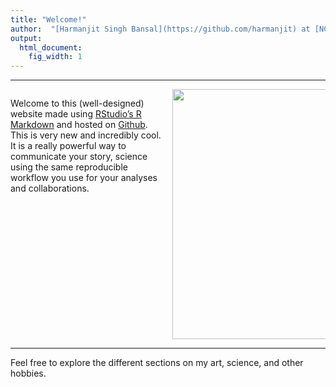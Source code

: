 ```yaml
---
title: "Welcome!"
author:  "[Harmanjit Singh Bansal](https://github.com/harmanjit) at [NCBS](https://www.ncbs.res.in/), `r Sys.Date()`"
output:
  html_document:
    fig_width: 1
---
```


----

<style>
  .col2 {
    columns: 2 200px;         /* number of columns and width in pixels*/
    -webkit-columns: 2 200px; /* chrome, safari */
    -moz-columns: 2 200px;    /* firefox */
  }
</style>
 

<div class="col2">


Welcome to this (well-designed) website made using [RStudio's R Markdown](http://rmarkdown.rstudio.com/) and hosted on [Github](http://github.com). This is very new and incredibly cool. It is a really powerful way to communicate your story, science using the same reproducible workflow you use for your analyses and collaborations.

<br>
<br>
<br>
<br>
<br>
<br>
<br>
<br>


<img src="img/me.jpg" width="400px">
</div>

----

Feel free to explore the different sections on my art, science, and other hobbies.
<!-- Creat the social icons requires the css of the font awesome, do not delete the next line -->
<link rel="stylesheet" href="https://cdnjs.cloudflare.com/ajax/libs/font-awesome/4.7.0/css/font-awesome.min.css">

<a href="http://www.facebook.com/hornpit"> <i class="fa fa-facebook"></i> </a>&nbsp;&nbsp;&nbsp;
<a href="http://github.com/harmanjit"> <i class="fa fa-github"></i> </a>&nbsp;&nbsp;&nbsp;
<a href="skype:harman767@gmail.com"> <i class="fa fa-skype"></i> </a>&nbsp;&nbsp;&nbsp;
<a href="http://www.medium.com/@harmanjitBansal"> <i class="fa fa-medium"></i> </a>&nbsp;&nbsp;&nbsp;
<a href="http://www.twitter.com/@harmanjitBansal"> <i class="fa fa-twitter"></i> </a>&nbsp;&nbsp;&nbsp;
<a href="http://www.linkedin.com/in/harman1"> <i class="fa fa-linkedin"></i> </a>&nbsp;&nbsp;&nbsp;
<a href="http://www.pinterest.com/harmanjitsb"> <i class="fa fa-pinterest"></i> </a>&nbsp;&nbsp;&nbsp;
